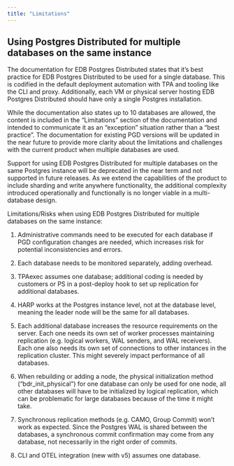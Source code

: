 ```yaml
---
title: "Limitations"
---
```


##  Using Postgres Distributed for multiple databases on the same instance

The documentation for EDB Postgres Distributed states that it’s best practice for EDB Postgres Distributed to be used for a single database. This is codified in the default deployment automation with TPA and tooling like the CLI and proxy. Additionally, each VM or physical server hosting EDB Postgres Distributed should have only a single Postgres installation.

While the documentation also states up to 10 databases are allowed, the content is included in the “Limitations” section of the documentation and intended to communicate it as an “exception” situation rather than a “best practice”. The documentation for existing PGD versions will be updated in the near future to provide more clarity about the limitations and challenges with the current product when multiple databases are used. 

Support for using EDB Postgres Distributed for multiple databases on the same Postgres instance will be deprecated in the near term and not supported in future releases. As we extend the capabilities of the product to include sharding and write anywhere functionality, the additional complexity introduced operationally and functionally is no longer viable in a multi-database design. 

Limitations/Risks when using EDB Postgres Distributed for multiple databases on the same instance:

1. Administrative commands need to be executed for each database if PGD configuration changes are needed, which increases risk for potential inconsistencies and errors.

1. Each database needs to be monitored separately, adding overhead.

1. TPAexec assumes one database; additional coding is needed by customers or PS in a post-deploy hook to set up replication for additional databases.

1. HARP works at the Postgres instance level, not at the database level, meaning the leader node will be the same for all databases.

1. Each additional database increases the resource requirements on the server. Each one needs its own set of worker processes maintaining replication (e.g.  logical workers, WAL senders, and WAL receivers). Each one also needs its own set of connections to other instances in the replication cluster. This might severely impact performance of all databases.

1. When rebuilding or adding a node, the physical initialization method (“bdr_init_physical”) for one database can only be used for one node, all other databases will have to be initialized by logical replication, which can be problematic for large databases because of the time it might take.

1. Synchronous replication methods (e.g. CAMO, Group Commit) won’t work as expected. Since the Postgres WAL is shared between the databases, a synchronous commit confirmation may come from any database, not necessarily in the right order of commits.

1. CLI and OTEL integration (new with v5) assumes one database. 

